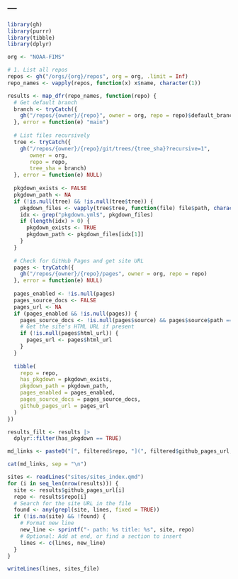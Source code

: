 ---
---


```r
library(gh)
library(purrr)
library(tibble)
library(dplyr)

org <- "NOAA-FIMS"

# 1. List all repos
repos <- gh("/orgs/{org}/repos", org = org, .limit = Inf)
repo_names <- vapply(repos, function(x) x$name, character(1))

results <- map_dfr(repo_names, function(repo) {
  # Get default branch
  branch <- tryCatch({
    gh("/repos/{owner}/{repo}", owner = org, repo = repo)$default_branch
  }, error = function(e) "main")
  
  # List files recursively
  tree <- tryCatch({
    gh("/repos/{owner}/{repo}/git/trees/{tree_sha}?recursive=1",
       owner = org,
       repo = repo,
       tree_sha = branch)
  }, error = function(e) NULL)
  
  pkgdown_exists <- FALSE
  pkgdown_path <- NA
  if (!is.null(tree) && !is.null(tree$tree)) {
    pkgdown_files <- vapply(tree$tree, function(file) file$path, character(1))
    idx <- grep("pkgdown.yml$", pkgdown_files)
    if (length(idx) > 0) {
      pkgdown_exists <- TRUE
      pkgdown_path <- pkgdown_files[idx[1]]
    }
  }
  
  # Check for GitHub Pages and get site URL
  pages <- tryCatch({
    gh("/repos/{owner}/{repo}/pages", owner = org, repo = repo)
  }, error = function(e) NULL)
  
  pages_enabled <- !is.null(pages)
  pages_source_docs <- FALSE
  pages_url <- NA
  if (pages_enabled && !is.null(pages)) {
    pages_source_docs <- !is.null(pages$source) && pages$source$path == "docs"
    # Get the site's HTML URL if present
    if (!is.null(pages$html_url)) {
      pages_url <- pages$html_url
    }
  }
  
  tibble(
    repo = repo,
    has_pkgdown = pkgdown_exists,
    pkgdown_path = pkgdown_path,
    pages_enabled = pages_enabled,
    pages_source_docs = pages_source_docs,
    github_pages_url = pages_url
  )
})

results_filt <- results |>
  dplyr::filter(has_pkgdown == TRUE)

md_links <- paste0("[", filtered$repo, "](", filtered$github_pages_url, ")")

cat(md_links, sep = "\n")

sites <- readLines("sites/sites_index.qmd")
for (i in seq_len(nrow(results))) {
  site <- results$github_pages_url[i]
  repo <- results$repo[i]
  # Search for the site URL in the file
  found <- any(grepl(site, lines, fixed = TRUE))
  if (!is.na(site) && !found) {
    # Format new line
    new_line <- sprintf("- path: %s title: %s", site, repo)
    # Optional: Add at end, or find a section to insert
    lines <- c(lines, new_line)
  }
}

writeLines(lines, sites_file)
```